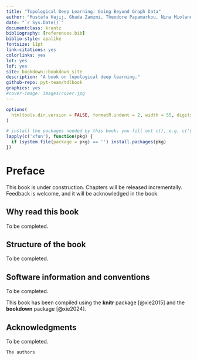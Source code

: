 ```yaml
--- 
title: "Topological Deep Learning: Going Beyond Graph Data"
author: "Mustafa Hajij, Ghada Zamzmi, Theodore Papamarkou, Nina Miolane, Aldo Guzmán-Sáenz, Karthikeyan Natesan Ramamurthy, Tolga Birdal, Tamal K. Dey, Soham Mukherjee, Shreyas N. Samaga, Neal Livesay, Robin Walters, Paul Rosen, Michael T. Schaub"
date: "`r Sys.Date()`"
documentclass: krantz
bibliography: [references.bib]
biblio-style: apalike
fontsize: 11pt
link-citations: yes
colorlinks: yes
lot: yes
lof: yes
site: bookdown::bookdown_site
description: "A book on topological deep learning."
github-repo: pyt-team/tdlbook
graphics: yes
#cover-image: images/cover.jpg
---
```


```r
options(
  htmltools.dir.version = FALSE, formatR.indent = 2, width = 55, digits = 4
)

# install the packages needed by this book; you fill out c(), e.g. c('ggplot2', 'dplyr')
lapply(c('xfun'), function(pkg) {
  if (system.file(package = pkg) == '') install.packages(pkg)
})
```

# Preface {-}

This book is under construction. Chapters will be released incrementally. Feedback is welcome, and it will be acknowledged in the book.

## Why read this book {-}

To be completed.

## Structure of the book {-}

To be completed.

## Software information and conventions {-}

To be completed.

This book has been compiled using the **knitr**\index{knitr} package [@xie2015] and the **bookdown**\index{bookdown} package [@xie2024].

## Acknowledgments {-}

To be completed.

```block2
The authors
```
